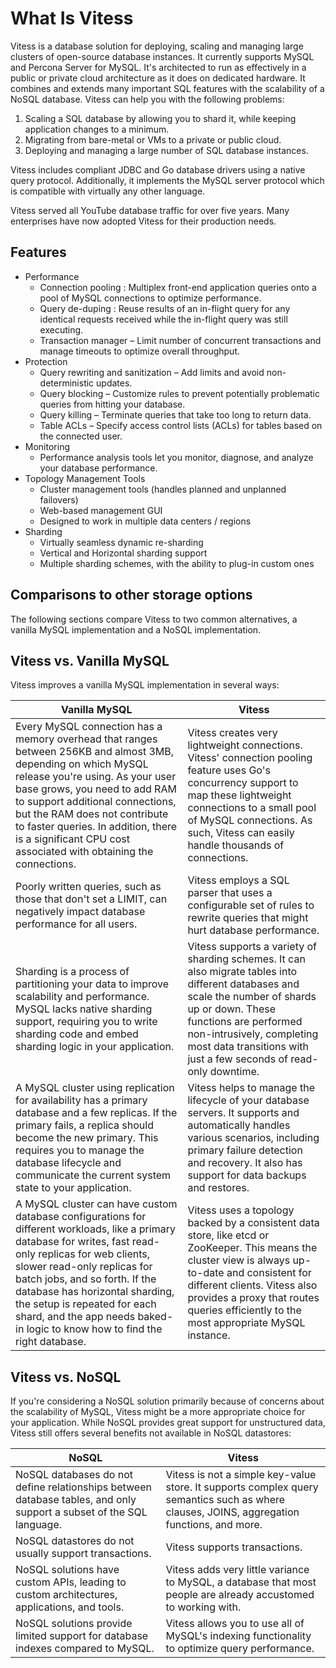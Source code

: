 # What Is Vitess

Vitess is a database solution for deploying, scaling and managing large clusters of open-source database instances. It currently supports MySQL and Percona Server for MySQL. It's architected to run as effectively in a public or private cloud architecture as it does on dedicated hardware. It combines and extends many important SQL features with the scalability of a NoSQL database. Vitess can help you with the following problems:

1. Scaling a SQL database by allowing you to shard it, while keeping application changes to a minimum.
2. Migrating from bare-metal or VMs to a private or public cloud.
3. Deploying and managing a large number of SQL database instances.

Vitess includes compliant JDBC and Go database drivers using a native query protocol. Additionally, it implements the MySQL server protocol which is compatible with virtually any other language.

Vitess served all YouTube database traffic for over five years. Many enterprises have now adopted Vitess for their production needs.

## Features
- Performance
  - Connection pooling : Multiplex front-end application queries onto a pool of MySQL connections to optimize performance.
  - Query de-duping : Reuse results of an in-flight query for any identical requests received while the in-flight query was still executing.
  - Transaction manager – Limit number of concurrent transactions and manage timeouts to optimize overall throughput.
- Protection
  - Query rewriting and sanitization – Add limits and avoid non-deterministic updates.
  - Query blocking – Customize rules to prevent potentially problematic queries from hitting your database.
  - Query killing – Terminate queries that take too long to return data.
  - Table ACLs – Specify access control lists (ACLs) for tables based on the connected user.
- Monitoring
  - Performance analysis tools let you monitor, diagnose, and analyze your database performance.
- Topology Management Tools
  - Cluster management tools (handles planned and unplanned failovers)
  - Web-based management GUI
  - Designed to work in multiple data centers / regions
- Sharding
  - Virtually seamless dynamic re-sharding
  - Vertical and Horizontal sharding support
  - Multiple sharding schemes, with the ability to plug-in custom ones

## Comparisons to other storage options
The following sections compare Vitess to two common alternatives, a vanilla MySQL implementation and a NoSQL implementation.

## Vitess vs. Vanilla MySQL
Vitess improves a vanilla MySQL implementation in several ways:

| Vanilla MySQL |	Vitess |
| --- | --- |
| Every MySQL connection has a memory overhead that ranges between 256KB and almost 3MB, depending on which MySQL release you're using. As your user base grows, you need to add RAM to support additional connections, but the RAM does not contribute to faster queries. In addition, there is a significant CPU cost associated with obtaining the connections. |	Vitess creates very lightweight connections. Vitess' connection pooling feature uses Go's concurrency support to map these lightweight connections to a small pool of MySQL connections. As such, Vitess can easily handle thousands of connections. |
| Poorly written queries, such as those that don't set a LIMIT, can negatively impact database performance for all users. |	Vitess employs a SQL parser that uses a configurable set of rules to rewrite queries that might hurt database performance. |
| Sharding is a process of partitioning your data to improve scalability and performance. MySQL lacks native sharding support, requiring you to write sharding code and embed sharding logic in your application. |	Vitess supports a variety of sharding schemes. It can also migrate tables into different databases and scale the number of shards up or down. These functions are performed non-intrusively, completing most data transitions with just a few seconds of read-only downtime. |
| A MySQL cluster using replication for availability has a primary database and a few replicas. If the primary fails, a replica should become the new primary. This requires you to manage the database lifecycle and communicate the current system state to your application.	| Vitess helps to manage the lifecycle of your database servers. It supports and automatically handles various scenarios, including primary failure detection and recovery. It also has support for data backups and restores. |
| A MySQL cluster can have custom database configurations for different workloads, like a primary database for writes, fast read-only replicas for web clients, slower read-only replicas for batch jobs, and so forth. If the database has horizontal sharding, the setup is repeated for each shard, and the app needs baked-in logic to know how to find the right database.	| Vitess uses a topology backed by a consistent data store, like etcd or ZooKeeper. This means the cluster view is always up-to-date and consistent for different clients. Vitess also provides a proxy that routes queries efficiently to the most appropriate MySQL instance. |

## Vitess vs. NoSQL
If you're considering a NoSQL solution primarily because of concerns about the scalability of MySQL, Vitess might be a more appropriate choice for your application. While NoSQL provides great support for unstructured data, Vitess still offers several benefits not available in NoSQL datastores:

| NoSQL |	Vitess |
| --- | --- |
| NoSQL databases do not define relationships between database tables, and only support a subset of the SQL language. |	Vitess is not a simple key-value store. It supports complex query semantics such as where clauses, JOINS, aggregation functions, and more. |
| NoSQL datastores do not usually support transactions.	| Vitess supports transactions. |
| NoSQL solutions have custom APIs, leading to custom architectures, applications, and tools. |	Vitess adds very little variance to MySQL, a database that most people are already accustomed to working with. |
| NoSQL solutions provide limited support for database indexes compared to MySQL.	| Vitess allows you to use all of MySQL's indexing functionality to optimize query performance. |
